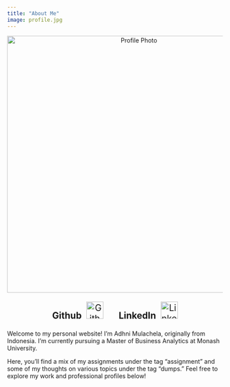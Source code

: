 ```yaml
---
title: "About Me"
image: profile.jpg
---
```



::: {style="text-align: center;"}
<img src="profile.jpeg" alt="Profile Photo" style="width: 600px; height: auto; max-width: 100%;"/>
:::



<div style="text-align: center; font-size: 1.5em;">
  <a href="https://github.com/adhni" style="text-decoration: none; margin: 0 15px;">
    <strong>Github</strong>
    <img src="https://github.githubassets.com/images/modules/logos_page/GitHub-Mark.png" alt="Github" style="width: 40px; margin-left: 5px;"/>
  </a>
  <a href="https://www.linkedin.com/in/adhni/" style="text-decoration: none; margin: 0 15px;">
    <strong>LinkedIn</strong>
    <img src="https://upload.wikimedia.org/wikipedia/commons/c/ca/LinkedIn_logo_initials.png" alt="LinkedIn" style="width: 40px; margin-left: 5px;"/>
  </a>
</div>

Welcome to my personal website! I’m Adhni Mulachela, originally from Indonesia. I’m currently pursuing a Master of Business Analytics at Monash University.

Here, you’ll find a mix of my assignments under the tag "assignment" and some of my thoughts on various topics under the tag "dumps." Feel free to explore my work and professional profiles below!

